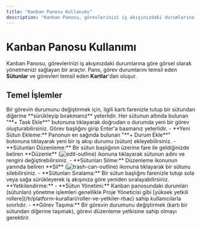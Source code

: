 ```yaml
---
title: "Kanban Panosu Kullanımı"
description: "Kanban Panosu, görevlerinizi iş akışınızdaki durumlarına göre görsel olarak yönetmenizi sağlayan bir araçtır."
---
```


# Kanban Panosu Kullanımı

Kanban Panosu, görevlerinizi iş akışınızdaki durumlarına göre görsel olarak yönetmenizi sağlayan bir araçtır. Pano, görev durumlarını temsil eden **Sütunlar** ve görevleri temsil eden **Kartlar**'dan oluşur.

## Temel İşlemler

<AccordionGroup>
  <Accordion title="Görev Durumunu Değiştirme">
    Bir görevin durumunu değiştirmek için, ilgili kartı farenizle tutup bir sütundan diğerine **sürükleyip bırakmanız** yeterlidir.
  </Accordion>
  <Accordion title="Yeni Görev Ekleme">
    Her sütunun altında bulunan "**+ Task Ekle**" butonuna tıklayarak doğrudan o durumda yeni bir görev oluşturabilirsiniz. Görev başlığını girip Enter'a basmanız yeterlidir.
  </Accordion>
  <Accordion title="Sütunları Yönetme (Durum Ekleme/Düzenleme/Silme)">
    - **Yeni Sütun Ekleme:** Panonun en sağında bulunan "**+ Durum Ekle**" butonuna tıklayarak yeni bir iş akışı durumu (sütun) ekleyebilirsiniz.
    - **Sütunları Düzenleme:** Bir sütun başlığının üzerine fare ile geldiğinizde beliren **Düzenle** (<img src="/icons/edit-outline.svg" alt="edit-outline" className="inline align-middle dark:invert" style={{width: '16px', height: '16px', margin: 0}} />) ikonuna tıklayarak sütunun adını ve rengini değiştirebilirsiniz.
    - **Sütunları Silme:** Düzenleme ikonunun yanında beliren **Sil** (<img src="/icons/trash-can-outline.svg" alt="trash-can-outline" className="inline align-middle dark:invert" style={{width: '16px', height: '16px', margin: 0}} />) ikonuna tıklayarak bir sütunu silebilirsiniz.
    - **Sütunları Sıralama:** Bir sütun başlığını farenizle tutup sola veya sağa sürükleyerek iş akışınıza göre yeniden sıralayabilirsiniz.
  </Accordion>
</AccordionGroup>

<Note>
  **Yetkilendirme:**
  - **Sütun Yönetimi:** Kanban panosundaki durumları (sütunları) yönetme işlemleri genellikle Proje Yöneticisi gibi [yüksek yetkili rollere](/tr/platform-kurallari/roller-ve-yetkiler-rbac) sahip kullanıcılarla sınırlıdır.
  - **Görev Taşıma:** Bir görevin durumunu değiştirmek (kartı bir sütundan diğerine taşımak), görevi düzenleme yetkisine sahip olmayı gerektirir.
</Note>
